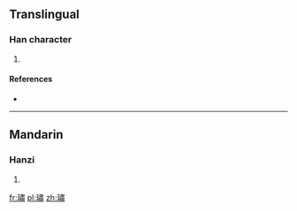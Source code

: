 ==Translingual==

===Han character===
{{Han char|rn=96|rad=玉|as=12|sn=16|four=|canj=一土中X (MGLX)}}

# {{defn|Han|sort=玉12}}

====References====
* {{Han ref|kx=0742.050|dkj=21241|dj=1151.180|hdz=21142.080|uh=749B|ud=29851}}

----

==Mandarin==

===Hanzi===
{{cmn-hanzi|pin=[[jīn]] ([[jin1]]), [[sù]] ([[su4]])|wg=chin<sup>1</sup>, su<sup>4</sup>}}

# {{defn|lang=cmn|sort=玉12}}

[[fr:璛]]
[[pl:璛]]
[[zh:璛]]